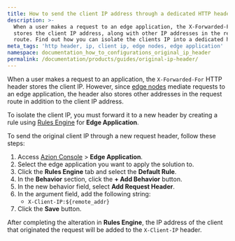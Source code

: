```yaml
---
title: How to send the client IP address through a dedicated HTTP header
description: >-
  When a user makes a request to an edge application, the X-Forwarded-For header
  stores the client IP address, along with other IP addresses in the request
  route. Find out how you can isolate the clients IP into a dedicated header.
meta_tags: 'http header, ip, client ip, edge nodes, edge application'
namespace: documentation_how_to_configurations_original_ip_header
permalink: /documentation/products/guides/original-ip-header/
---
```


When a user makes a request to an application, the `X-Forwarded-For` HTTP header stores the client IP. However, since [edge nodes](/en/documentation/products/build/edge-application/) mediate requests to an edge application, the header also stores other addresses in the request route in addition to the client IP address.

To isolate the client IP, you must forward it to a new header by creating a rule using [Rules Engine](/en/documentation/products/build/edge-application/rules-engine/) for **Edge Application**.

To send the original client IP through a new request header, follow these steps:

1. Access [Azion Console](/en/documentation/products/guides/how-to-access-azion-console/) > **Edge Application**.
2. Select the edge application you want to apply the solution to.
3. Click the **Rules Engine** tab and select the **Default Rule**.
4. In the **Behavior** section, click the **+ Add Behavior** button.
5. In the new behavior field, select **Add Request Header**.
6. In the argument field, add the following string:
   - `X-Client-IP:${remote_addr}`
7. Click the **Save** button.

After completing the alteration in **Rules Engine**, the IP address of the client that originated the request will be added to the `X-Client-IP` header.
